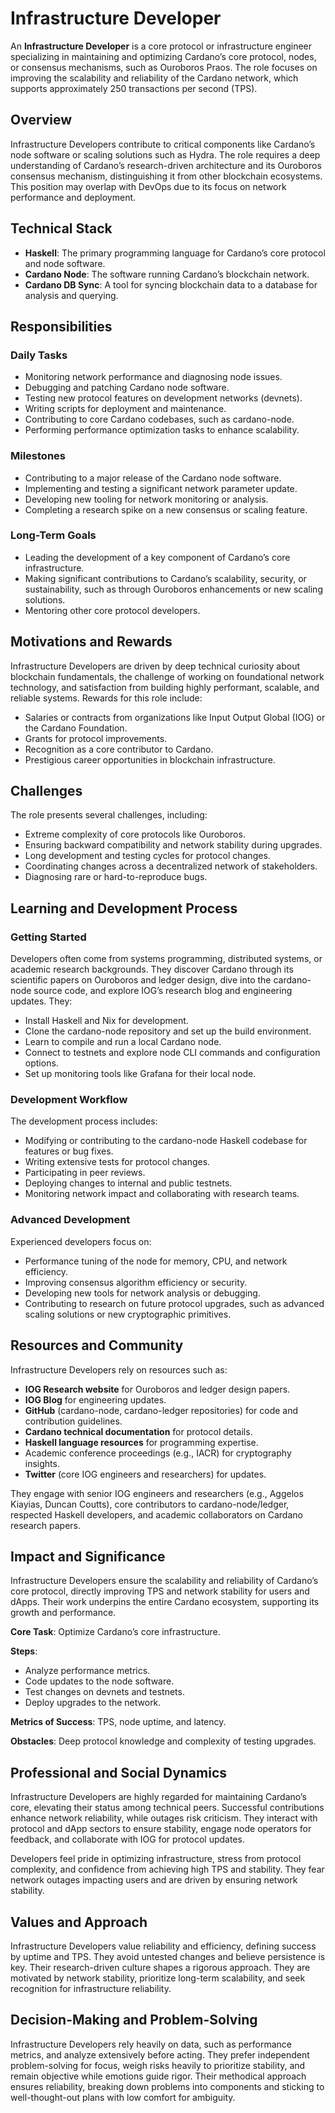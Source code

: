 # Infrastructure Developer

An **Infrastructure Developer** is a core protocol or infrastructure engineer specializing in maintaining and optimizing Cardano’s core protocol, nodes, or consensus mechanisms, such as Ouroboros Praos. The role focuses on improving the scalability and reliability of the Cardano network, which supports approximately 250 transactions per second (TPS).

## Overview

Infrastructure Developers contribute to critical components like Cardano’s node software or scaling solutions such as Hydra. The role requires a deep understanding of Cardano’s research-driven architecture and its Ouroboros consensus mechanism, distinguishing it from other blockchain ecosystems. This position may overlap with DevOps due to its focus on network performance and deployment.

## Technical Stack

- **Haskell**: The primary programming language for Cardano’s core protocol and node software.
- **Cardano Node**: The software running Cardano’s blockchain network.
- **Cardano DB Sync**: A tool for syncing blockchain data to a database for analysis and querying.

## Responsibilities

### Daily Tasks

- Monitoring network performance and diagnosing node issues.
- Debugging and patching Cardano node software.
- Testing new protocol features on development networks (devnets).
- Writing scripts for deployment and maintenance.
- Contributing to core Cardano codebases, such as cardano-node.
- Performing performance optimization tasks to enhance scalability.

### Milestones

- Contributing to a major release of the Cardano node software.
- Implementing and testing a significant network parameter update.
- Developing new tooling for network monitoring or analysis.
- Completing a research spike on a new consensus or scaling feature.

### Long-Term Goals

- Leading the development of a key component of Cardano’s core infrastructure.
- Making significant contributions to Cardano’s scalability, security, or sustainability, such as through Ouroboros enhancements or new scaling solutions.
- Mentoring other core protocol developers.

## Motivations and Rewards

Infrastructure Developers are driven by deep technical curiosity about blockchain fundamentals, the challenge of working on foundational network technology, and satisfaction from building highly performant, scalable, and reliable systems. Rewards for this role include:

- Salaries or contracts from organizations like Input Output Global (IOG) or the Cardano Foundation.
- Grants for protocol improvements.
- Recognition as a core contributor to Cardano.
- Prestigious career opportunities in blockchain infrastructure.

## Challenges

The role presents several challenges, including:

- Extreme complexity of core protocols like Ouroboros.
- Ensuring backward compatibility and network stability during upgrades.
- Long development and testing cycles for protocol changes.
- Coordinating changes across a decentralized network of stakeholders.
- Diagnosing rare or hard-to-reproduce bugs.

## Learning and Development Process

### Getting Started

Developers often come from systems programming, distributed systems, or academic research backgrounds. They discover Cardano through its scientific papers on Ouroboros and ledger design, dive into the cardano-node source code, and explore IOG’s research blog and engineering updates. They:

- Install Haskell and Nix for development.
- Clone the cardano-node repository and set up the build environment.
- Learn to compile and run a local Cardano node.
- Connect to testnets and explore node CLI commands and configuration options.
- Set up monitoring tools like Grafana for their local node.

### Development Workflow

The development process includes:

- Modifying or contributing to the cardano-node Haskell codebase for features or bug fixes.
- Writing extensive tests for protocol changes.
- Participating in peer reviews.
- Deploying changes to internal and public testnets.
- Monitoring network impact and collaborating with research teams.

### Advanced Development

Experienced developers focus on:

- Performance tuning of the node for memory, CPU, and network efficiency.
- Improving consensus algorithm efficiency or security.
- Developing new tools for network analysis or debugging.
- Contributing to research on future protocol upgrades, such as advanced scaling solutions or new cryptographic primitives.

## Resources and Community

Infrastructure Developers rely on resources such as:

- **IOG Research website** for Ouroboros and ledger design papers.
- **IOG Blog** for engineering updates.
- **GitHub** (cardano-node, cardano-ledger repositories) for code and contribution guidelines.
- **Cardano technical documentation** for protocol details.
- **Haskell language resources** for programming expertise.
- Academic conference proceedings (e.g., IACR) for cryptography insights.
- **Twitter** (core IOG engineers and researchers) for updates.

They engage with senior IOG engineers and researchers (e.g., Aggelos Kiayias, Duncan Coutts), core contributors to cardano-node/ledger, respected Haskell developers, and academic collaborators on Cardano research papers.

## Impact and Significance

Infrastructure Developers ensure the scalability and reliability of Cardano’s core protocol, directly improving TPS and network stability for users and dApps. Their work underpins the entire Cardano ecosystem, supporting its growth and performance.

**Core Task**: Optimize Cardano’s core infrastructure.

**Steps**:

- Analyze performance metrics.
- Code updates to the node software.
- Test changes on devnets and testnets.
- Deploy upgrades to the network.

**Metrics of Success**: TPS, node uptime, and latency.

**Obstacles**: Deep protocol knowledge and complexity of testing upgrades.

## Professional and Social Dynamics

Infrastructure Developers are highly regarded for maintaining Cardano’s core, elevating their status among technical peers. Successful contributions enhance network reliability, while outages risk criticism. They interact with protocol and dApp sectors to ensure stability, engage node operators for feedback, and collaborate with IOG for protocol updates.

Developers feel pride in optimizing infrastructure, stress from protocol complexity, and confidence from achieving high TPS and stability. They fear network outages impacting users and are driven by ensuring network stability.

## Values and Approach

Infrastructure Developers value reliability and efficiency, defining success by uptime and TPS. They avoid untested changes and believe persistence is key. Their research-driven culture shapes a rigorous approach. They are motivated by network stability, prioritize long-term scalability, and seek recognition for infrastructure reliability.

## Decision-Making and Problem-Solving

Infrastructure Developers rely heavily on data, such as performance metrics, and analyze extensively before acting. They prefer independent problem-solving for focus, weigh risks heavily to prioritize stability, and remain objective while emotions guide rigor. Their methodical approach ensures reliability, breaking down problems into components and sticking to well-thought-out plans with low comfort for ambiguity.
